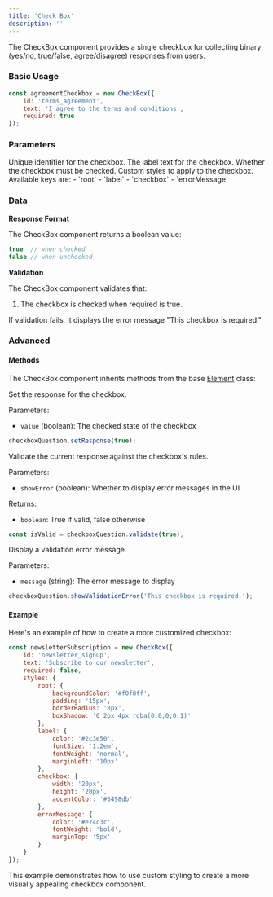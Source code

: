 ```yaml
---
title: 'Check Box'
description: ''
---
```


The CheckBox component provides a single checkbox for collecting binary (yes/no, true/false, agree/disagree) responses from users.

### Basic Usage

```javascript
const agreementCheckbox = new CheckBox({
    id: 'terms_agreement',
    text: 'I agree to the terms and conditions',
    required: true
});
```

### Parameters

<ParamField path="id" type="string" required>
  Unique identifier for the checkbox.
</ParamField>

<ParamField path="text" type="string" required>
  The label text for the checkbox.
</ParamField>

<ParamField path="required" type="boolean" default="false">
  Whether the checkbox must be checked.
</ParamField>

<ParamField path="styles" type="object">
  Custom styles to apply to the checkbox. Available keys are:
  - `root`
  - `label`
  - `checkbox`
  - `errorMessage`
</ParamField>

### Data

**Response Format**

The CheckBox component returns a boolean value:

```javascript
true  // when checked
false // when unchecked
```

**Validation**

The CheckBox component validates that:
1. The checkbox is checked when required is true.

If validation fails, it displays the error message "This checkbox is required."

### Advanced

#### Methods

The CheckBox component inherits methods from the base [Element](custom) class:

<ParamField path="setResponse" type="function">
  Set the response for the checkbox.

  Parameters:
  - `value` (boolean): The checked state of the checkbox

  ```javascript
  checkboxQuestion.setResponse(true);
  ```
</ParamField>

<ParamField path="validate" type="function">
  Validate the current response against the checkbox's rules.

  Parameters:
  - `showError` (boolean): Whether to display error messages in the UI

  Returns:
  - `boolean`: True if valid, false otherwise

  ```javascript
  const isValid = checkboxQuestion.validate(true);
  ```
</ParamField>

<ParamField path="showValidationError" type="function">
  Display a validation error message.

  Parameters:
  - `message` (string): The error message to display

  ```javascript
  checkboxQuestion.showValidationError('This checkbox is required.');
  ```
</ParamField>

#### Example

Here's an example of how to create a more customized checkbox:

```javascript
const newsletterSubscription = new CheckBox({
    id: 'newsletter_signup',
    text: 'Subscribe to our newsletter',
    required: false,
    styles: {
        root: { 
            backgroundColor: '#f0f8ff',
            padding: '15px',
            borderRadius: '8px',
            boxShadow: '0 2px 4px rgba(0,0,0,0.1)'
        },
        label: { 
            color: '#2c3e50',
            fontSize: '1.2em',
            fontWeight: 'normal',
            marginLeft: '10px'
        },
        checkbox: {
            width: '20px',
            height: '20px',
            accentColor: '#3498db'
        },
        errorMessage: {
            color: '#e74c3c',
            fontWeight: 'bold',
            marginTop: '5px'
        }
    }
});
```

This example demonstrates how to use custom styling to create a more visually appealing checkbox component.